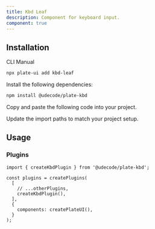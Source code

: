 ```yaml
---
title: Kbd Leaf
description: Component for keyboard input.
component: true
---
```


<ComponentPreview name="playground-demo" id="kbd" />

## Installation

<Tabs defaultValue="cli">

<TabsList>
<TabsTrigger value="cli">CLI</TabsTrigger>
<TabsTrigger value="manual">Manual</TabsTrigger>
</TabsList>
<TabsContent value="cli">

```bash
npx plate-ui add kbd-leaf
```

</TabsContent>

<TabsContent value="manual">

<Steps>

<Step>

Install the following dependencies:

  ```bash
  npm install @udecode/plate-kbd
  ```

</Step>

<Step>

Copy and paste the following code into your project.

</Step>

<ComponentSource name="kbd-leaf" />

<Step>

Update the import paths to match your project setup.

</Step>

</Steps>

</TabsContent>

</Tabs>

## Usage

### Plugins

```tsx
import { createKbdPlugin } from '@udecode/plate-kbd';

const plugins = createPlugins(
  [
    // ...otherPlugins,
    createKbdPlugin(),
  ],
  {
    components: createPlateUI(),
  }
);
```

